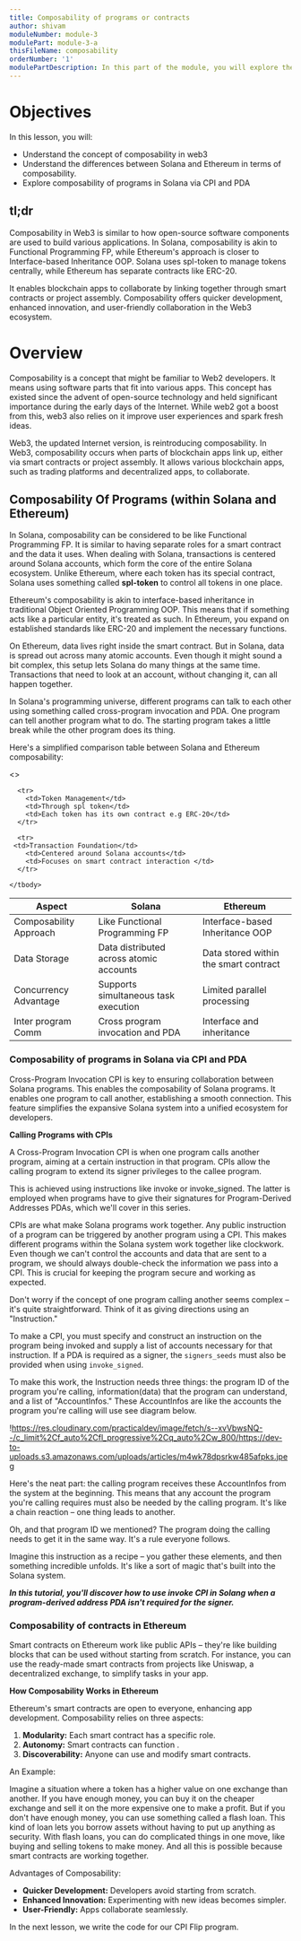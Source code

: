 ```yaml
---
title: Composability of programs or contracts
author: shivam
moduleNumber: module-3
modulePart: module-3-a
thisFileName: composability
orderNumber: '1'
modulePartDescription: In this part of the module, you will explore the composability of programs and how it works in Solana and Ethereum. You will also learn how to implement Cross-Program Invocation techniques.
---
```


# Objectives

In this lesson, you will:

- Understand the concept of composability in web3
- Understand the differences between Solana and Ethereum in terms of composability.
- Explore composability of programs in Solana via CPI and PDA

## tl;dr

Composability in Web3 is similar to how open-source software components are used to build various applications. In Solana, composability is akin to Functional Programming FP, while Ethereum's approach is closer to Interface-based Inheritance OOP. Solana uses spl-token to manage tokens centrally, while Ethereum has separate contracts like ERC-20.

It enables blockchain apps to collaborate by linking together through smart contracts or project assembly. Composability offers quicker development, enhanced innovation, and user-friendly collaboration in the Web3 ecosystem.

# Overview

Composability is a concept that might be familiar to Web2 developers. It means using software parts that fit into various apps. This concept has existed since the advent of open-source technology and held significant importance during the early days of the Internet. While web2 got a boost from this, web3 also relies on it improve user experiences and spark fresh ideas.

Web3, the updated Internet version, is reintroducing composability. In Web3, composability occurs when parts of blockchain apps link up, either via smart contracts or project assembly. It allows various blockchain apps, such as trading platforms and decentralized apps, to collaborate.

## Composability Of Programs (within Solana and Ethereum)

In Solana, composability can be considered to be like Functional Programming FP. It is similar to having separate roles for a smart contract and the data it uses. When dealing with Solana, transactions is centered around Solana accounts, which form the core of the entire Solana ecosystem. Unlike Ethereum, where each token has its special contract, Solana uses something called **spl-token** to control all tokens in one place.

Ethereum's composability is akin to interface-based inheritance in traditional Object Oriented Programming OOP. This means that if something acts like a particular entity, it's treated as such. In Ethereum, you expand on established standards like ERC-20 and implement the necessary functions.

On Ethereum, data lives right inside the smart contract. But in Solana, data is spread out across many atomic accounts. Even though it might sound a bit complex, this setup lets Solana do many things at the same time. Transactions that need to look at an account, without changing it, can all happen together.

In Solana's programming universe, different programs can talk to each other using something called cross-program invocation and PDA. One program can tell another program what to do. The starting program takes a little break while the other program does its thing.

Here's a simplified comparison table between Solana and Ethereum composability:

<>
<table>
    <thead>
      <tr>
        <th>Aspect</th>
        <th>Solana</th>
        <th>Ethereum</th>
      </tr>
    </thead>
    <tbody>
      <tr>
        <td>Composability Approach</td>
        <td>Like Functional Programming FP</td>
        <td>Interface-based Inheritance OOP</td>
      </tr>

      <tr>
        <td>Token Management</td>
        <td>Through spl token</td>
        <td>Each token has its own contract e.g ERC-20</td>
      </tr>

      <tr>
     <td>Transaction Foundation</td>
        <td>Centered around Solana accounts</td>
        <td>Focuses on smart contract interaction </td>
      </tr>

 <tr>
     <td>Data Storage</td>
        <td>Data distributed across atomic accounts</td>
        <td>Data stored within the smart contract</td>
      </tr>

 <tr>
     <td>Concurrency Advantage</td>
        <td>Supports simultaneous task execution</td>
        <td>Limited parallel processing</td>
      </tr>

 <tr>
     <td>Inter program Comm</td>
      <td>Cross program invocation and PDA</td>
      <td>Interface and inheritance</td>
      </tr>

    </tbody>
  </table>
</>

### Composability of programs in Solana via CPI and PDA

Cross-Program Invocation CPI is key to ensuring collaboration between Solana programs. This enables the composability of Solana programs. It enables one program to call another, establishing a smooth connection. This feature simplifies the expansive Solana system into a unified ecosystem for developers.

**Calling Programs with CPIs**

A Cross-Program Invocation CPI is when one program calls another program, aiming at a certain instruction in that program. CPIs allow the calling program to extend its signer privileges to the callee program.

This is achieved using instructions like invoke or invoke_signed. The latter is employed when programs have to give their signatures for Program-Derived Addresses PDAs, which we'll cover in this series.

CPIs are what make Solana programs work together. Any public instruction of a program can be triggered by another program using a CPI. This makes different programs within the Solana system work together like clockwork. Even though we can't control the accounts and data that are sent to a program, we should always double-check the information we pass into a CPI. This is crucial for keeping the program secure and working as expected.

Don't worry if the concept of one program calling another seems complex – it's quite straightforward. Think of it as giving directions using an "Instruction."

To make a CPI, you must specify and construct an instruction on the program being invoked and supply a list of accounts necessary for that instruction. If a PDA is required as a signer, the `signers_seeds` must also be provided when using `invoke_signed`.

To make this work, the Instruction needs three things: the program ID of the program you're calling, information(data) that the program can understand, and a list of "AccountInfos." These AccountInfos are like the accounts the program you're calling will use see diagram below.

!https://res.cloudinary.com/practicaldev/image/fetch/s--xvVbwsNQ--/c_limit%2Cf_auto%2Cfl_progressive%2Cq_auto%2Cw_800/https://dev-to-uploads.s3.amazonaws.com/uploads/articles/m4wk78dpsrkw485afpks.jpeg

Here's the neat part: the calling program receives these AccountInfos from the system at the beginning. This means that any account the program you're calling requires must also be needed by the calling program. It's like a chain reaction – one thing leads to another.

Oh, and that program ID we mentioned? The program doing the calling needs to get it in the same way. It's a rule everyone follows.

Imagine this instruction as a recipe – you gather these elements, and then something incredible unfolds. It's like a sort of magic that's built into the Solana system.

***In this tutorial, you'll discover how to use invoke CPI in Solang when a program-derived address PDA isn't required for the signer.***

### Composability of contracts in Ethereum

Smart contracts on Ethereum work like public APIs – they're like building blocks that can be used without starting from scratch. For instance, you can use the ready-made smart contracts from projects like Uniswap, a decentralized exchange, to simplify tasks in your app.

**How Composability Works in Ethereum**

Ethereum's smart contracts are open to everyone, enhancing app development. Composability relies on three aspects:

1. **Modularity:** Each smart contract has a specific role.
2. **Autonomy:** Smart contracts can function .
3. **Discoverability:** Anyone can use and modify smart contracts.

An Example:

Imagine a situation where a token has a higher value on one exchange than another. If you have enough money, you can buy it on the cheaper exchange and sell it on the more expensive one to make a profit. But if you don't have enough money, you can use something called a flash loan. This kind of loan lets you borrow assets without having to put up anything as security. With flash loans, you can do complicated things in one move, like buying and selling tokens to make money. And all this is possible because smart contracts are working together.

Advantages of Composability:

- **Quicker Development:** Developers avoid starting from scratch.
- **Enhanced Innovation:** Experimenting with new ideas becomes simpler.
- **User-Friendly:** Apps collaborate seamlessly.

In the next lesson, we write the code for our CPI Flip program.